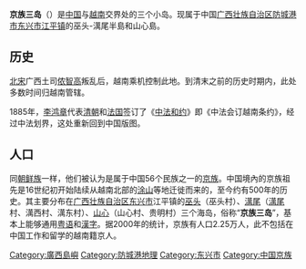 {{Unreferenced|time=2021-02-16T15:13:13+00:00}}
{{noteTA
|1=zh-hans:𬇕;zh-hant:澫;zh-cn:万;
}}
'''京族三岛'''（{{vie|hn=𠊛京三島|qn=người Kinh Tam Đảo}}）是[[中国|中国]]与[[越南|越南]]交界处的三个小岛。现属于中国[[广西壮族自治区|广西壮族自治区]][[防城港市|防城港市]][[东兴市|东兴市]][[江平镇|江平镇]]的巫头-澫尾半島和山心島。

==历史==
[[北宋|北宋]]广西土司[[侬智高|侬智高]]叛乱后，越南乘机控制此地。到清末之前的历史时期内，此处多数时间归越南管辖。

1885年，[[李鸿章|李鸿章]]代表[[清朝|清朝]]和[[法国|法国]]签订了《[[s:中法會訂越南條約十款|中法和约]]》即《中法会订越南条约》，经过中法划界，这处重新回到中国版图。

==人口==
同[[朝鲜族|朝鲜族]]一样，他们被认为是属于中国56个民族之一的[[京族|京族]]。中国境內的京族祖先是16世纪初开始陆续从越南北部的[[涂山郡|涂山]]等地迁徙而来的，至今约有500年的历史。其主要分布在[[广西壮族自治区|广西壮族自治区]][[东兴市|东兴市]]江平镇的[[江平镇#行政区划|巫头]]（巫头村）、[[江平镇#行政区划|澫尾]]（[[江平镇#行政区划|澫尾]]村、澫西村、澫东村）、[[江平镇#行政区划|山心]]（山心村、贵明村）三个海岛，俗称“'''京族三岛'''”，基本上能够通用[[粤语|粤语]]和[[漢字|漢字]]。据2000年的统计，京族有人口2.25万人，此不包括在中国工作和留学的越南籍京人。

{{越僑}}

[[Category:廣西島嶼|Category:廣西島嶼]]
[[Category:防城港地理|Category:防城港地理]]
[[Category:东兴市|Category:东兴市]]
[[Category:中国京族|Category:中国京族]]